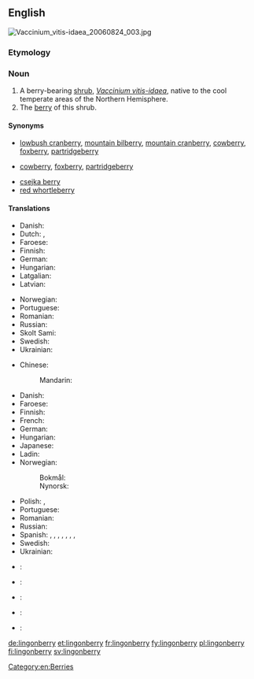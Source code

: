 ==English==
[[File:Vaccinium_vitis-idaea_20060824_003.jpg|thumb|right]]
{{wikipedia|vaccinium vitis-idaea}}
{{wikispecies|Vaccinium vitis-idaea}}

===Etymology===
{{compound|lingon|berry}}

{{etystub|lingon???}}

===Noun===
{{en-noun|lingonberries}}

# A berry-bearing [[shrub]], ''[[Vaccinium vitis-idaea]]'', native to the cool temperate areas of the Northern Hemisphere.
# The [[berry]] of this shrub.

====Synonyms====
* {{sense|shrub}} [[lowbush cranberry]], [[mountain bilberry]], [[mountain cranberry]], [[cowberry]], [[foxberry]], [[partridgeberry]]
* {{sense|berry}} [[cowberry]], [[foxberry]], [[partridgeberry]]
{{checksense}}
* [[csejka berry]]
* [[red whortleberry]]

====Translations====
{{trans-top|shrub}}
* Danish: {{t|da|tyttebær|c}}
* Dutch: {{t|nl|rode bosbes|f}}, {{t+|nl|vossenbes|f}}
* Faroese: {{t|fo|vínbláber|n}}
* Finnish: {{t+|fi|puolukka}}
* German: {{t+|de|Preiselbeere|f}}
* Hungarian: {{t|hu|vörös áfonya}}
* Latgalian: {{t|ltg|bryukline|f}}
* Latvian: {{t+|lv|brūklene|f}}
{{trans-mid}}
* Norwegian: {{t|no|tyttebærlyng|m}}
* Portuguese: {{t|pt|arando-vermelho|m}}
* Romanian: {{t+|ro|merișor|m}}
* Russian: {{t+|ru|брусника|f|tr=brusníka}}
* Skolt Sami: {{t|sms|joŋŋ}}
* Swedish: {{t+|sv|lingon|n}}
* Ukrainian: {{t+|uk|брусниця|f|tr=brusnýcja|sc=Cyrl}}
{{trans-bottom}}

{{trans-top|berry}}
* Chinese:
*: Mandarin: {{t+|cmn|越橘|tr=yuèjú|sc=Hani}}
* Danish: {{t|da|tyttebær|n}}
* Faroese: {{t|fo|vínbláber|n}}
* Finnish: {{t+|fi|puolukka}}
* French: {{t+|fr|airelle rouge|m}}
* German: {{t+|de|Preiselbeere|f}}
* Hungarian: {{t|hu|vörös áfonya}}
* Japanese: {{t|ja|コケモモ|tr=kokemomo|sc=Jpan}}
* Ladin: {{t|lld|granëta|f}}
* Norwegian:
*: Bokmål: {{t+|no|tyttebær|n}}
*: Nynorsk: {{t+|nn|tytebær|n}}
{{trans-mid}}
* Polish: {{t+|pl|borówka brusznica|f}}, {{t|pl|borówka czerwona|f}}
* Portuguese: {{t|pt|arando-vermelho|m}}
* Romanian: {{t+|ro|merișor|n}}
* Russian: {{t+|ru|брусника|f|tr=brusníka}}
* Spanish: {{t|es|lingonberry|f}}, {{t|es|cowberry|f}}, {{t|es|lingonberi|f}}, {{t|es|cauberi|f}}, {{t|es|arándano silvestre|m}}, {{t|es|arándano ártico|m}}, {{t|es|foxberry|f}}, {{t|es|foxberi|f}}
* Swedish: {{t+|sv|lingon|n}}
* Ukrainian: {{t+|uk|брусниця|f|tr=brusnýcja|sc=Cyrl}}
{{trans-bottom}}

{{checktrans-top}}
* {{ttbc|sq}}: {{t+|sq|belush|m}}
* {{ttbc|sh}}: {{t|sh|brusnica|f}}
* {{ttbc|la}}: {{t|la|vaccinium|n}}
{{trans-mid}}
* {{ttbc|se}}: {{t|se|jokŋa}}
* {{ttbc|sh}}: {{t|sh|брусница|f}}
{{trans-bottom}}

[[Category:en:Berries]]

[[de:lingonberry]]
[[et:lingonberry]]
[[fr:lingonberry]]
[[fy:lingonberry]]
[[pl:lingonberry]]
[[fi:lingonberry]]
[[sv:lingonberry]]